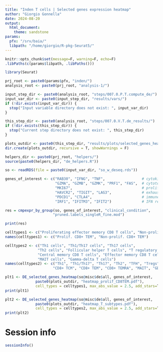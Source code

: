 ```yaml
---
title: "Inden T cells | Selected genes expression heatmap"
author: "Giorgio Gonnella"
date: 2024-08-20
output:
  html_document:
    theme: sandstone
params:
  pfx: "/srv/baia/"
  libpath: "/home/giorgio/R-pkg-Seurat5/"
---
```


```r
knitr::opts_chunk$set(message=F, warning=F, echo=F)
.libPaths(c(params$libpath, .libPaths()))

library(Seurat)

prj_root <- paste0(params$pfx, "inden/")
analysis_root <- paste0(prj_root, "analysis-1/")

input_step_dir <- paste0(analysis_root, "steps/007.0.P.T.compute_de/")
input_var_dir <- paste0(input_step_dir, "results/vars/")
if (!dir.exists(input_var_dir)) {
  stop("Input variable directory does not exist: ", input_var_dir)
}

this_step_dir <- paste0(analysis_root, "steps/007.0.V.T.de_results/")
if (!dir.exists(this_step_dir)) {
  stop("Current step directory does not exist: ", this_step_dir)
}

plots_outdir <- paste0(this_step_dir, "results/plots/selected_genes_heatmap/")
dir.create(plots_outdir, recursive = T, showWarnings = F)

helpers_dir <- paste0(prj_root, "helpers/")
source(paste0(helpers_dir, "de_helpers.R"))
```

```r
so <- readRDS(file = paste0(input_var_dir, "so_w_deseq.rds"))
```

```r
genes_of_interest <- c("RAB30", "IFNG", "TNF",                 # cytokine production
                       "GZMA", "GZMB", "GZMK", "PRF1", "FAS",  # cytotoxicity
                       "MKI67",                                # proliferation
                       "HAVCR2", "TIGIT", "LAG3",              # exhaustion
                       "PDCD1", "CTLA4",                       # immune checkpoint regulation
                       "IRF1", "IFITM3", "IFIT2")              # IFN response
```

```r
res = cmpexpr_by_group(so, genes_of_interest, "clinical_condition",
                      "pruned.labels_singleR_fine.mod")

print(res)
```

```r
celltypes1 <- c("Proliferating effector memory CD8 T cells", "Non-proliferating effector memory CD8 T cells")
names(celltypes1) <- c("Prolif. CD8+ TEM", "Non-prolif. CD8+ TEM")
```

```r
celltypes2 <- c("Th1 cells", "Th1/Th17 cells", "Th17 cells",
               "Th2 cells", "Follicular helper T cells", "T regulatory cells", "Terminal effector CD4 T cells",
               "Central memory CD8 T cells", "Effector memory CD8 T cells", "Terminal effector CD8 T cells",
               "MAIT cells", "Gamma-delta T cells")
names(celltypes2) <- c("Th1", "Th1/Th17", "Th17", "Th2", "TFH", "Tregs", "CD4+ TEMRA",
                      "CD8+ TCM", "CD8+ TEM", "CD8+ TEMRA", "MAIT", "GD")
```

```r
plt1 <- DE_selected_genes_heatmap(so@misc$de$all, genes_of_interest,
              paste0(plots_outdir, "heatmap_prolif_CD8TEM.pdf"),
              cell_types = celltypes1, max_abs_value = 2.5, add_stars=T)
print(plt1)
```

```r
plt2 <- DE_selected_genes_heatmap(so@misc$de$all, genes_of_interest,
              paste0(plots_outdir, "heatmap_T_subtypes.pdf"),
              cell_types = celltypes2, max_abs_value = 2.5, add_stars=T)
print(plt2)
```

# Session info

```r
sessionInfo()
```
